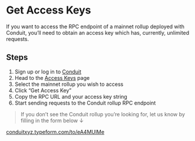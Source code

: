 # Get Access Keys

If you want to access the RPC endpoint of a mainnet rollup deployed with Conduit, you’ll need to obtain an access key which has, currently, unlimited requests.

## Steps

1. Sign up or log in to [Conduit](https://app.conduit.xyz/)
2. Head to the [Access Keys](https://app.conduit.xyz/access-keys) page
3. Select the mainnet rollup you wish to access
4. Click “Get Access Key”
5. Copy the RPC URL and your access key string
6. Start sending requests to the Conduit rollup RPC endpoint

> If you don’t see the Conduit rollup you’re looking for, let us know by filling in the form below ↓

[conduitxyz.typeform.com/to/eA4MUlMe](https://conduitxyz.typeform.com/to/eA4MUlMe)
